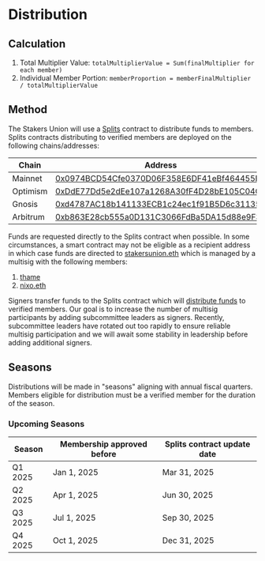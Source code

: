 # Distribution

## Calculation

1. Total Multiplier Value: `totalMultiplierValue = Sum(finalMultiplier for each member)`
2. Individual Member Portion: `memberProportion = memberFinalMultiplier / totalMultiplierValue`

## Method

The Stakers Union will use a [Splits](https://splits.org/) contract to distribute funds to members. Splits contracts distributing to verified members are deployed on the following chains/addresses:

| Chain    | Address                                                                                                                                 |
| -------- | --------------------------------------------------------------------------------------------------------------------------------------- |
| Mainnet  | [0x0974BCD54Cfe0370D06F358E6DF41eBf464455Ff](https://app.splits.org/accounts/0x0974BCD54Cfe0370D06F358E6DF41eBf464455Ff/?chainId=1)     |
| Optimism | [0xDdE77Dd5e2dEe107a1268A30fF4D28bE105C04C0](https://app.splits.org/accounts/0xDdE77Dd5e2dEe107a1268A30fF4D28bE105C04C0/?chainId=10)    |
| Gnosis   | [0xd4787AC18b141133ECB1c24ec1f91B5D6c311355](https://app.splits.org/accounts/0xd4787AC18b141133ECB1c24ec1f91B5D6c311355/?chainId=100)   |
| Arbitrum | [0xb863E28cb555a0D131C3066FdBa5DA15d88e9F33](https://app.splits.org/accounts/0xb863E28cb555a0D131C3066FdBa5DA15d88e9F33/?chainId=42161) |

Funds are requested directly to the Splits contract when possible. In some circumstances, a smart contract may not be eligible as a recipient address in which case funds are directed to [stakersunion.eth](https://app.ens.domains/stakersunion.eth) which is managed by a multisig with the following members:

1. [thame](https://etherscan.io/address/0xb1c125e5cD5f4f7B473cb59C999f82B2583C4459)
2. [nixo.eth](https://etherscan.io/address/0x5554672e67bA866B9861701D0e0494AB324aD19A)

Signers transfer funds to the Splits contract which will [distribute funds](https://docs.splits.org/flow) to verified members. Our goal is to increase the number of multisig participants by adding subcommittee leaders as signers. Recently, subcommittee leaders have rotated out too rapidly to ensure reliable multisig participation and we will await some stability in leadership before adding additional signers.

## Seasons

Distributions will be made in "seasons" aligning with annual fiscal quarters. Members eligible for distribution must be a verified member for the duration of the season.

### Upcoming Seasons

| Season  | Membership approved before | Splits contract update date |
| ------- | -------------------------- | --------------------------- |
| Q1 2025 | Jan 1, 2025                | Mar 31, 2025                |
| Q2 2025 | Apr 1, 2025                | Jun 30, 2025                |
| Q3 2025 | Jul 1, 2025                | Sep 30, 2025                |
| Q4 2025 | Oct 1, 2025                | Dec 31, 2025                |
